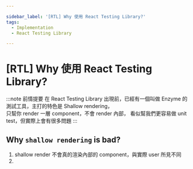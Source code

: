 ```yaml
---

sidebar_label: '[RTL] Why 使用 React Testing Library?'
tags:
  - Implementation
  - React Testing Library 

---
```


# [RTL] Why 使用 React Testing Library?

:::note 前情提要
在 React Testing Library 出現前，已經有一個叫做 Enzyme 的測試工具，主打的特色是 Shallow rendering，<br />
只幫你 render 一層 component，不會 render 內部，
看似幫我們更容易做 unit test，但實際上會有很多問題
:::


## Why `shallow rendering` is bad?

1. shallow render 不會真的渲染內部的 component，與實際 user 所見不同
2. 